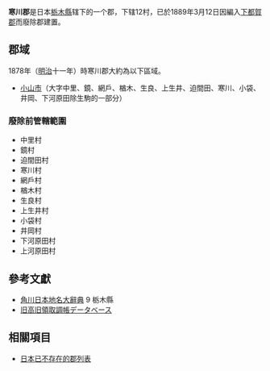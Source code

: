 {{日本郡 (廢除)
|郡= 寒川郡
|日文原名= 寒川郡
|平假名= さむかわぐん
|羅馬字拼音= Samukawa-gun
|地圖=
|廢除時間= 1889年3月12日
|廢除理由= 實行郡制
|廢除時處置= '''寒川郡''' → [[下都賀郡|下都賀郡]]
|現在郡= 小山市
|都道府縣= 栃木縣
|町=
|村=12
|經度=
|緯度=
|注記=
|}}
'''寒川郡'''是日本[[栃木縣|栃木縣]]辖下的一个郡，下辖12村，已於1889年3月12日因編入[[下都賀郡|下都賀郡]]而廢除郡建置。

== 郡域 ==
1878年（[[明治|明治]]十一年）時寒川郡大約為以下區域。

* [[小山市|小山市]]（大字中里、鏡、網戶、楢木、生良、上生井、迫間田、寒川、小袋、井岡、下河原田除生駒的一部分）

===廢除前管轄範圍===
*中里村
*鏡村
*迫間田村
*寒川村
*網戶村
*楢木村
*生良村
*上生井村
*小袋村
*井岡村
*下河原田村
*上河原田村

== 參考文獻 ==
* [[角川日本地名大辭典|角川日本地名大辭典]] 9 栃木縣
* [http://www.rekihaku.ac.jp/up-cgi/login.pl?p=param/kyud/db_param 旧高旧領取調帳データベース]{{Wayback|url=http://www.rekihaku.ac.jp/up-cgi/login.pl?p=param%2Fkyud%2Fdb_param |date=20200825042351 }}

== 相關項目 ==
* [[日本已不存在的郡列表|日本已不存在的郡列表]]

{{s-start}}
{{s-bef|before=－}}
{{s-ttl|title=行政區變遷|years=？－1889年}}
{{s-aft|after=[[下都賀郡|下都賀郡]]}}
{{end}}

{{下野國的郡}}